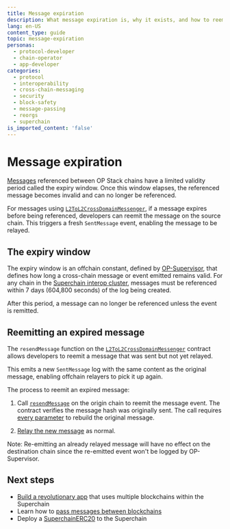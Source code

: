 ```yaml
---
title: Message expiration
description: What message expiration is, why it exists, and how to reemit a previously sent message if it has expired and was never relayed.
lang: en-US
content_type: guide
topic: message-expiration
personas:
  - protocol-developer
  - chain-operator
  - app-developer
categories:
  - protocol
  - interoperability
  - cross-chain-messaging
  - security
  - block-safety
  - message-passing
  - reorgs
  - superchain
is_imported_content: 'false'
---
```


# Message expiration

[Messages](/app-developers/guides/interoperability/message-passing) referenced between OP Stack chains have a limited validity period called the expiry window. Once this window elapses, the referenced message becomes invalid and can no longer be referenced.

For messages using [`L2ToL2CrossDomainMessenger`](/app-developers/guides/interoperability/message-passing), if a message expires before being referenced, developers can reemit the message on the source chain. This triggers a fresh `SentMessage` event, enabling the message to be relayed.

## The expiry window

The expiry window is an offchain constant, defined by [OP-Supervisor](/chain-operators/reference/components/op-supervisor), that defines how long a cross-chain message or event emitted remains valid. For any chain in the [Superchain interop cluster](/interop/explainer#superchain-interop-cluster), messages must be referenced within 7 days (604,800 seconds) of the log being created.

After this period, a message can no longer be referenced unless the event is remitted.

## Reemitting an expired message

The `resendMessage` function on the [`L2ToL2CrossDomainMessenger`](/app-developers/guides/interoperability/message-passing) contract allows developers to reemit a message that was sent but not yet relayed.

This emits a new `SentMessage` log with the same content as the original message, enabling offchain relayers to pick it up again.

The process to reemit an expired message:

1.  Call [`resendMessage`](https://github.com/ethereum-optimism/optimism/blob/a979a9444dbb482843f2a42f437ced54a8ac1053/packages/contracts-bedrock/interfaces/L2/IL2ToL2CrossDomainMessenger.sol#L110-L128) on the origin chain to reemit the message event. The contract verifies the message hash was originally sent. The call requires   [every parameter](https://github.com/ethereum-optimism/optimism/blob/a979a9444dbb482843f2a42f437ced54a8ac1053/packages/contracts-bedrock/interfaces/L2/IL2ToL2CrossDomainMessenger.sol#L110-L128) to rebuild the original message.

2.  [Relay the new message](/interop/message-passing#executing-message) as normal.

Note: Re-emitting an already relayed message will have no effect on the destination chain since the re-emitted event won't be logged by OP-Supervisor. 

## Next steps

*   [Build a revolutionary app](/app-developers/quickstarts/first-app) that uses multiple blockchains within the Superchain
*   Learn how to [pass messages between blockchains](/app-developers/tutorials/interoperability/message-passing)
*   Deploy a [SuperchainERC20](/app-developers/tutorials/tokens/deploy-superchain-erc20) to the Superchain
